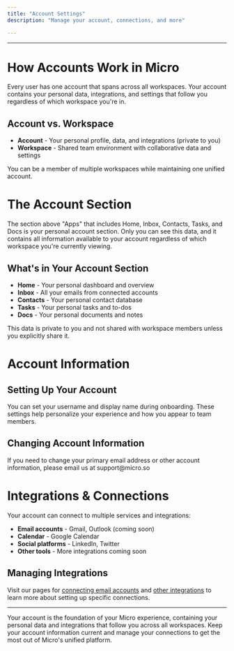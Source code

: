 ```yaml
---
title: "Account Settings"
description: "Manage your account, connections, and more"

---
```



---
# How Accounts Work in Micro

Every user has one account that spans across all workspaces. Your account contains your personal data, integrations, and settings that follow you regardless of which workspace you're in.

## Account vs. Workspace

- **Account** - Your personal profile, data, and integrations (private to you)
- **Workspace** - Shared team environment with collaborative data and settings

You can be a member of multiple workspaces while maintaining one unified account.

# The Account Section

The section above "Apps" that includes Home, Inbox, Contacts, Tasks, and Docs is your personal account section. Only you can see this data, and it contains all information available to your account regardless of which workspace you're currently viewing.

## What's in Your Account Section

- **Home** - Your personal dashboard and overview
- **Inbox** - All your emails from connected accounts
- **Contacts** - Your personal contact database
- **Tasks** - Your personal tasks and to-dos
- **Docs** - Your personal documents and notes

<Note>
This data is private to you and not shared with workspace members unless you explicitly share it.
</Note>

# Account Information

## Setting Up Your Account

You can set your username and display name during onboarding. These settings help personalize your experience and how you appear to team members.


## Changing Account Information

<Note>
If you need to change your primary email address or other account information, please email us at support@micro.so
</Note>

# Integrations & Connections

Your account can connect to multiple services and integrations:

- **Email accounts** - Gmail, Outlook (coming soon)
- **Calendar** - Google Calendar
- **Social platforms** - LinkedIn, Twitter
- **Other tools** - More integrations coming soon

## Managing Integrations

Visit our pages for [connecting email accounts](/using-micro/email-inbox) and [other integrations](/using-micro/linkedin-twitter-whatsapp) to learn more about setting up specific connections.

---

Your account is the foundation of your Micro experience, containing your personal data and integrations that follow you across all workspaces. Keep your account information current and manage your connections to get the most out of Micro's unified platform.
